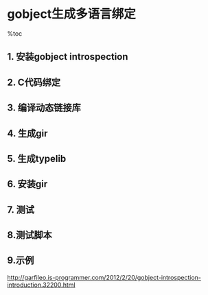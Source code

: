 = gobject生成多语言绑定 =

%toc

== 1. 安装gobject introspection ==
{{{class="brush:bash"
$ sudo apt-get install libgirepository1.0-dev
}}}

== 2. C代码绑定 ==
{{{class="brush:c"
#ifndef FOO_H  
#define FOO_H  
  
void foo_hello (void);  

/** 
 * foo_hello: 
 * 
 * This function just for test. 
 */  
void  
foo_hello (void)  
{  
    printf("hello foo!\n");  
}
#endif
}}}

== 3. 编译动态链接库 ==
{{{class="brush:bash"
$ gcc -fPIC -shared foo.c -o libfoo.so.0
}}}

== 4. 生成gir ==
{{{class="brush:bash"
# 以Aravis库为例
$ g-ir-scanner --add-include-path=. -n Aravis --pkg=glib-2.0  --nsversion=0.4 --library=libaravis-0.4.la *.[ch] -o Aravis.gir
}}}

== 5. 生成typelib ==
{{{class="brush:bash"
$ g-ir-compiler --includedir=. Aravis.gir -o Aravis.typelib
}}}

== 6. 安装gir ==
{{{class="brush:bash"
$ sudo cp Foo-1.0.gir /usr/share/gir-1.0/  
$ sudo cp Foo-1.0.typelib /usr/lib/girepository-1.0/

# 添加库路径到/etc/ld.so.conf
$ sudo ldconfig
}}}

== 7. 测试 ==
{{{class="brush:python"
from gi.repository import Foo  
Foo.hello()
}}}

== 8.测试脚本 ==
{{{class="brush:bash"
#!/usr/bin/env bash

g-ir-scanner --add-include-path=. --pkg=glib-2.0 --nsversion=0.4 --library=libaravis-0.4.la *.[ch] -o ArvCamera-0.4.gir \
             -n ArvCamera

g-ir-compiler --includedir=. -o ArvCamera-0.4.typelib ArvCamera-0.4.gir

if [[ $? == 0 ]]; then
    echo "ok"
    sudo cp ArvCamera-0.4.gir /usr/share/gir-1.0/
    sudo cp ArvCamera-0.4.typelib /usr/lib/girepository-1.0/

    sudo ldconfig
fi
}}}

== 9.示例 ==
[[http://garfileo.is-programmer.com/2012/2/20/gobject-introspection-introduction.32200.html]]
